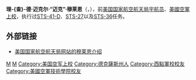 {{noteTA
|T=理查德·穆莱恩
}}
{{宇航员信息框
| 姓名              = 理-{查}-德·迈克尔·穆莱恩
| 照片              = Mullane-rm.jpg
| 照片大小          = 215px
| 标题              = 美国国家航空航天局宇航员
| 国籍              = {{flagicon|USA}} [[美国|美国]]
| 状态              = 已退役
| 出生日期          = {{birth date and age|1945|9|10}}
| 出生地点          = {{flagicon|USA}} [[得克萨斯州|得克萨斯州]]，维基塔瀑布
| 军阶              = [[上校|上校]]（[[美国空军|美国空军]]）
| 之前职业          = [[飞行员|飞行员]]
| 选择              = [[第八组宇航员|第八组宇航员]]
| 太空时间          = 14天20小时20分钟
| 任务              = [[STS-41-D|STS-41-D]]、[[STS-27|STS-27]]、[[STS-36|STS-36]]
| 任务徽章          = [[File:Sts-41-d-patch.png|30px]] [[File:Sts-27-patch.svg|30px]] [[File:Sts-36-patch.png|30px]]
|}}
'''理-{查}-德·迈克尔·“迈克”·穆莱恩'''（{{lang|en|'''Richard Michael "Mike" Mullane'''}}，{{bd|1945年|9月10日|catIdx=Mullane}}），前[[美国国家航空航天局|美国国家航空航天局]][[宇航员|宇航员]]、[[美國空軍|美國空軍]][[上校|上校]]，执行过[[STS-41-D|STS-41-D]]、[[STS-27|STS-27]]以及[[STS-36|STS-36]]任务。

== 外部链接 ==
* {{En icon}}[http://www.jsc.nasa.gov/Bios/htmlbios/mullane-rm.html 美国国家航空航天局网站的穆莱恩介绍] {{Wayback|url=http://www.jsc.nasa.gov/Bios/htmlbios/mullane-rm.html |date=20110723041025 }}

{{第八组宇航员}}
{{Authority control}}
{{宇航员小作品}}
{{DEFAULTSORT:Mullane, Richard}}
[[Category:美国宇航员|M]]
[[Category:第八组宇航员|M]]
[[Category:美国空军上校|Category:美国空军上校]]
[[Category:德克薩斯州人|Category:德克薩斯州人]]
[[Category:西點軍校校友|Category:西點軍校校友]]
[[Category:美國空軍技術學院校友|Category:美國空軍技術學院校友]]